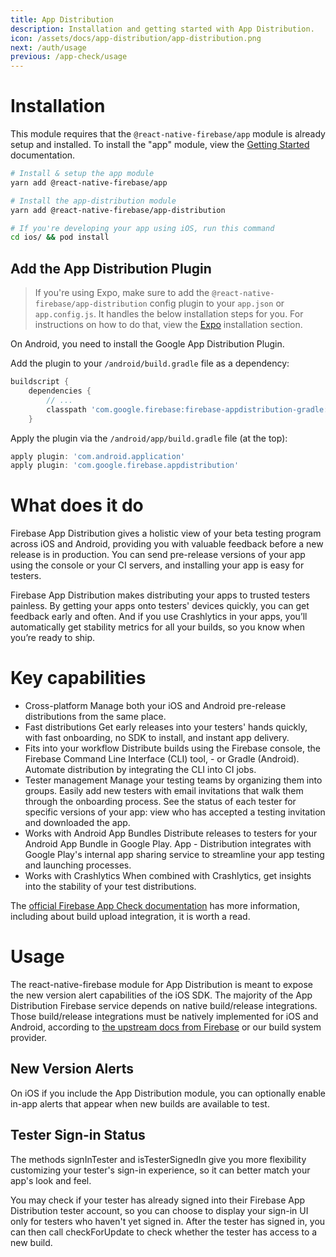 ```yaml
---
title: App Distribution
description: Installation and getting started with App Distribution.
icon: /assets/docs/app-distribution/app-distribution.png
next: /auth/usage
previous: /app-check/usage
---
```


# Installation

This module requires that the `@react-native-firebase/app` module is already setup and installed. To install the "app"
module, view the [Getting Started](/) documentation.

```bash
# Install & setup the app module
yarn add @react-native-firebase/app

# Install the app-distribution module
yarn add @react-native-firebase/app-distribution

# If you're developing your app using iOS, run this command
cd ios/ && pod install
```

## Add the App Distribution Plugin

> If you're using Expo, make sure to add the `@react-native-firebase/app-distribution` config plugin to your `app.json` or `app.config.js`. It handles the below installation steps for you. For instructions on how to do that, view the [Expo](/#expo) installation section.

On Android, you need to install the Google App Distribution Plugin.

Add the plugin to your `/android/build.gradle` file as a dependency:

```groovy
buildscript {
    dependencies {
        // ...
        classpath 'com.google.firebase:firebase-appdistribution-gradle:5.1.1'
    }
```

Apply the plugin via the `/android/app/build.gradle` file (at the top):

```groovy
apply plugin: 'com.android.application'
apply plugin: 'com.google.firebase.appdistribution'
```

# What does it do

Firebase App Distribution gives a holistic view of your beta testing program across iOS and Android, providing you with valuable feedback before a new release is in production. You can send pre-release versions of your app using the console or your CI servers, and installing your app is easy for testers.

Firebase App Distribution makes distributing your apps to trusted testers painless. By getting your apps onto testers' devices quickly, you can get feedback early and often. And if you use Crashlytics in your apps, you’ll automatically get stability metrics for all your builds, so you know when you’re ready to ship.

<Youtube id="SiPOaV-5j9o" />

# Key capabilities

- Cross-platform Manage both your iOS and Android pre-release distributions from the same place.
- Fast distributions Get early releases into your testers' hands quickly, with fast onboarding, no SDK to install, and instant app delivery.
- Fits into your workflow Distribute builds using the Firebase console, the Firebase Command Line Interface (CLI) tool, - or Gradle (Android). Automate distribution by integrating the CLI into CI jobs.
- Tester management Manage your testing teams by organizing them into groups. Easily add new testers with email invitations that walk them through the onboarding process. See the status of each tester for specific versions of your app: view who has accepted a testing invitation and downloaded the app.
- Works with Android App Bundles Distribute releases to testers for your Android App Bundle in Google Play. App - Distribution integrates with Google Play's internal app sharing service to streamline your app testing and launching processes.
- Works with Crashlytics When combined with Crashlytics, get insights into the stability of your test distributions.

The [official Firebase App Check documentation](https://firebase.google.com/docs/app-distribution) has more information, including about build upload integration, it is worth a read.

# Usage

The react-native-firebase module for App Distribution is meant to expose the new version alert capabilities of the iOS SDK. The majority of the App Distribution Firebase service depends on native build/release integrations. Those build/release integrations must be natively implemented for iOS and Android, according to [the upstream docs from Firebase](https://firebase.google.com/docs/app-distribution) or our build system provider.

## New Version Alerts

On iOS if you include the App Distribution module, you can optionally enable in-app alerts that appear when new builds are available to test.

## Tester Sign-in Status

The methods signInTester and isTesterSignedIn give you more flexibility customizing your tester's sign-in experience, so it can better match your app's look and feel.

You may check if your tester has already signed into their Firebase App Distribution tester account, so you can choose to display your sign-in UI only for testers who haven't yet signed in. After the tester has signed in, you can then call checkForUpdate to check whether the tester has access to a new build.

##

